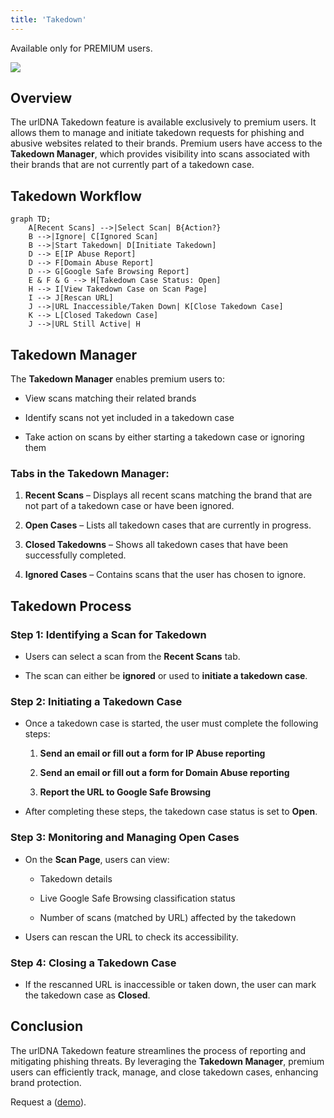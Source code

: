 ```yaml
---
title: 'Takedown'
---
```


<Warning>Available only for PREMIUM users.</Warning>

![](/images/takedown.png)

## Overview

The urlDNA Takedown feature is available exclusively to premium users. It allows them to manage and initiate takedown requests for phishing and abusive websites related to their brands. Premium users have access to the **Takedown Manager**, which provides visibility into scans associated with their brands that are not currently part of a takedown case.

## Takedown Workflow

```mermaid
graph TD;
    A[Recent Scans] -->|Select Scan| B{Action?}
    B -->|Ignore| C[Ignored Scan]
    B -->|Start Takedown| D[Initiate Takedown]
    D --> E[IP Abuse Report]
    D --> F[Domain Abuse Report]
    D --> G[Google Safe Browsing Report]
    E & F & G --> H[Takedown Case Status: Open]
    H --> I[View Takedown Case on Scan Page]
    I --> J[Rescan URL]
    J -->|URL Inaccessible/Taken Down| K[Close Takedown Case]
    K --> L[Closed Takedown Case]
    J -->|URL Still Active| H
```

## Takedown Manager

The **Takedown Manager** enables premium users to:

* View scans matching their related brands

* Identify scans not yet included in a takedown case

* Take action on scans by either starting a takedown case or ignoring them

### Tabs in the Takedown Manager:

1. **Recent Scans** – Displays all recent scans matching the brand that are not part of a takedown case or have been ignored.

2. **Open Cases** – Lists all takedown cases that are currently in progress.

3. **Closed Takedowns** – Shows all takedown cases that have been successfully completed.

4. **Ignored Cases** – Contains scans that the user has chosen to ignore.

## Takedown Process

### Step 1: Identifying a Scan for Takedown

* Users can select a scan from the **Recent Scans** tab.

* The scan can either be **ignored** or used to **initiate a takedown case**.

### Step 2: Initiating a Takedown Case

* Once a takedown case is started, the user must complete the following steps:

  1. **Send an email or fill out a form for IP Abuse reporting**

  2. **Send an email or fill out a form for Domain Abuse reporting**

  3. **Report the URL to Google Safe Browsing**

* After completing these steps, the takedown case status is set to **Open**.

### Step 3: Monitoring and Managing Open Cases

* On the **Scan Page**, users can view:

  * Takedown details

  * Live Google Safe Browsing classification status

  * Number of scans (matched by URL) affected by the takedown

* Users can rescan the URL to check its accessibility.

### Step 4: Closing a Takedown Case

* If the rescanned URL is inaccessible or taken down, the user can mark the takedown case as **Closed**.

## Conclusion

The urlDNA Takedown feature streamlines the process of reporting and mitigating phishing threats. By leveraging the **Takedown Manager**, premium users can efficiently track, manage, and close takedown cases, enhancing brand protection.

Request a ([demo]("https://urldna.io/contact-us")).
